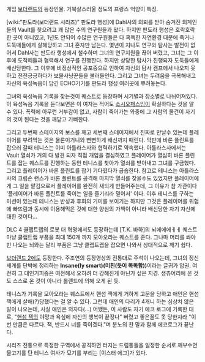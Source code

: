 게임 [[보더랜드]]의 등장인물. 거북살스러울 정도의 프랑스 억양이 특징.

[wiki:"판도라(보더랜드 시리즈)" 판도라 행성]에 Dahl사의 의뢰를 받아 숨겨진 외계인들의 Vault를 찾으려고 꽤 많은 수의 연구원들과 왔다. 하지만 판도라 행성은 호락호락한 곳이 아니였고, 1년도 안되어 수많은 연구원들은 다 혹독한 자연환경 때문에 죽거나 도둑떼들에게 살해당하고 그녀 혼자만 남는다. 몇년이 지나도 연구와 탐사는 발전이 없어서 Dahl사는 판도라 행성에서 철수하며 그녀의 연구지원을 끊어 버렸고, 그녀는 그 이후에 도적떼들과 협력해서 연구를 진행한다. 하지만 상당한 탐사가 진행되자 도둑들에게 배신당한다. 그 이후에 비정상적인 공포증으로 인하여 자신의 탐사 캠프에서 나오지 못하고 전전긍긍하다가 보물사냥꾼들을 불러들인다. 그리고 그녀는 두려움을 극복해내고 자신의 육성녹음이 담긴 ECHO기기를 판도라 행성 여러곳에 뿌려놓는다.

그녀의 육성녹음 기록을 찾는것이 퀘스트로 등장하며 시기별과 장소별로 나뉘어져있다. 이 육성녹음 기록을 듣다보면은 이 여자는 적어도 [[소시오패스]]임이 확실하다는 것을 알 수 있다. 폭력에 아무런 거부감이 없고, 사람이 죽어가는 와중에 그 사람의 물건이 자기의 것이 된다는 것을 깨닫고 기뻐한다.

그리고 두번째 스테이지의 보스를 깨고 세번째 스테이지에서 진짜로 만날수 있는데 플레이어를 부려먹는 것은 물론이거니와 뻔뻔하게 배신까지 때린다. 막판에 바론 플린트를 잡으러 갈때 테니스는 이미 아틀라스사와 협력하기로 약속했다. 아틀라스사에서는 Vault 열쇠가 거의 다 발견 되자 직접 개입을 결심하였고 플레이어가 열심히 바론 플린트를 잡는 퀘스트를 진행하는 동안 테니스를 찾아가 열쇠를 받아내고 그녀를 구금했다. 그리고 플레이어가 바론 플린트를 잡기 기다렸다가 급습한다. 참고로 테니스는 아틀라스사의 크림슨 랜스가 바론 플린트를 공격해 마지막 열쇠를 찾을수도 있었지만 플레이어에게 그 일을 맡김으로서 플레이어를 완전히 새되게 만들어주는데, 그 이유가 참 가관이다 '플레이어가 바론 플린트를 죽이는 일을 즐기리라 믿어서' 이다. 이후 테니스를 구하는 미션이 있는데 테니스는 반성과 후회의 기미를 보이기는 하지만 그것은 플레이어를 위험에 빠뜨림과 동시에 이용해먹은 것에 대한 양심의 가책이 아니라 배신당한 자기 자신에 대한 것이다...

DLC 4 클랩트랩의 로봇 대 혁명에서도 등장하는데 [T.K. 바하]의 뇌에에에ㅔㅔ 퀘스트 마냥 클랩트랩 부품을 최대 150개 까지 모아오라는 퀘스트를 준다. 그나마 머리를 쏴야만 나오는 뇌와는 달리 부품은 그냥 클랩트랩을 잡으면 나와서 상대적으로 깨기 쉽다.

[[보더랜드 2]]에도 등장한다. 주조연의 등장영상의 전통대로 주석이 나오는데, 그녀의 정신세계를 단박에 정리하는 '''Insane(ly smart)(미친(듯이 똑똑함))'''이라는 글귀가 압권. 여전히 그 대인기피증은 여전해서 오히려 더 강해진게 아닌가 싶은 지경. 생츄어리에 온 것도 스스로 온 것이 아니라 롤랜드에 의해 오게 된 듯. 

테니스가 기록을 모아오라는 퀘스트에서 핸섬 잭에게 거하게 고문을 당하고 애인은 핸섬 잭에게 살해(?)당했다는 걸 알 수 있다. 그런데 애인의 다리가 4개니 하는 심상치 않은 말이 나오는데, 사실 애인은 의자다(...) 어쨌든, 이 사람도 자기 에코 로그에 기록한 대로, "[[핸섬 잭]]의 야망과 욕심에 자신의 행복이 끝장나" 버렸고 좋은꼴도 못 당한지라 "이번 만큼은 다르다. 잭, 반드시 너를 죽이겠다."며 분노의 찬 말과 함께 에코로그가 끝난다.

시리즈 전통으로 특정한 구역에서 공격하면 터지는 드럼통들을 일정한 순서로 깨부수면 물고기를 탄 테니스 여사가 묘기를 부리는 [이스터 에그]가 있다.
